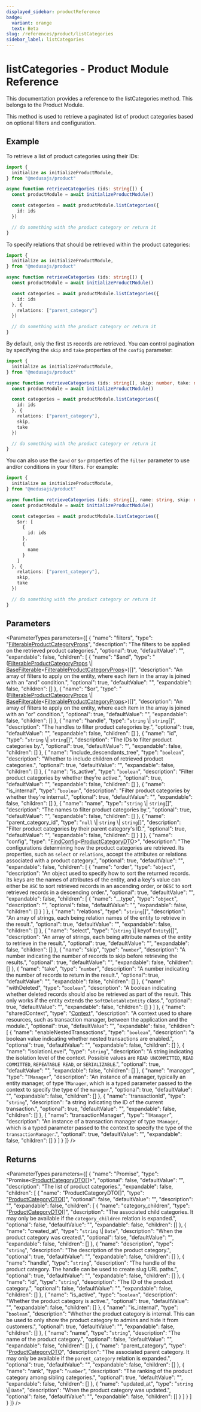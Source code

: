 ```yaml
---
displayed_sidebar: productReference
badge:
  variant: orange
  text: Beta
slug: /references/product/listCategories
sidebar_label: listCategories
---
```



# listCategories - Product Module Reference

This documentation provides a reference to the listCategories method. This belongs to the Product Module.

This method is used to retrieve a paginated list of product categories based on optional filters and configuration.

## Example

To retrieve a list of product categories using their IDs:

```ts
import { 
  initialize as initializeProductModule,
} from "@medusajs/product"

async function retrieveCategories (ids: string[]) {
  const productModule = await initializeProductModule()

  const categories = await productModule.listCategories({
    id: ids
  })

  // do something with the product category or return it
}
```

To specify relations that should be retrieved within the product categories:

```ts
import { 
  initialize as initializeProductModule,
} from "@medusajs/product"

async function retrieveCategories (ids: string[]) {
  const productModule = await initializeProductModule()

  const categories = await productModule.listCategories({
    id: ids
  }, {
    relations: ["parent_category"]
  })

  // do something with the product category or return it
}
```

By default, only the first `15` records are retrieved. You can control pagination by specifying the `skip` and `take` properties of the `config` parameter:

```ts
import { 
  initialize as initializeProductModule,
} from "@medusajs/product"

async function retrieveCategories (ids: string[], skip: number, take: number) {
  const productModule = await initializeProductModule()

  const categories = await productModule.listCategories({
    id: ids
  }, {
    relations: ["parent_category"],
    skip,
    take
  })

  // do something with the product category or return it
}
```

You can also use the `$and` or `$or` properties of the `filter` parameter to use and/or conditions in your filters. For example:

```ts
import { 
  initialize as initializeProductModule,
} from "@medusajs/product"

async function retrieveCategories (ids: string[], name: string, skip: number, take: number) {
  const productModule = await initializeProductModule()

  const categories = await productModule.listCategories({
    $or: [
      {
        id: ids
      },
      {
        name
      }
    ]
  }, {
    relations: ["parent_category"],
    skip,
    take
  })

  // do something with the product category or return it
}
```

## Parameters

<ParameterTypes parameters={[
  {
    "name": "filters",
    "type": "[FilterableProductCategoryProps](../../interfaces/FilterableProductCategoryProps.mdx)",
    "description": "The filters to be applied on the retrieved product categories.",
    "optional": true,
    "defaultValue": "",
    "expandable": false,
    "children": [
      {
        "name": "$and",
        "type": "([FilterableProductCategoryProps](../../interfaces/FilterableProductCategoryProps.mdx) \\| [BaseFilterable](../../interfaces/BaseFilterable.mdx)&#60;[FilterableProductCategoryProps](../../interfaces/FilterableProductCategoryProps.mdx)&#62;)[]",
        "description": "An array of filters to apply on the entity, where each item in the array is joined with an \"and\" condition.",
        "optional": true,
        "defaultValue": "",
        "expandable": false,
        "children": []
      },
      {
        "name": "$or",
        "type": "([FilterableProductCategoryProps](../../interfaces/FilterableProductCategoryProps.mdx) \\| [BaseFilterable](../../interfaces/BaseFilterable.mdx)&#60;[FilterableProductCategoryProps](../../interfaces/FilterableProductCategoryProps.mdx)&#62;)[]",
        "description": "An array of filters to apply on the entity, where each item in the array is joined with an \"or\" condition.",
        "optional": true,
        "defaultValue": "",
        "expandable": false,
        "children": []
      },
      {
        "name": "handle",
        "type": "`string` \\| `string`[]",
        "description": "The handles to filter product categories by.",
        "optional": true,
        "defaultValue": "",
        "expandable": false,
        "children": []
      },
      {
        "name": "id",
        "type": "`string` \\| `string`[]",
        "description": "The IDs to filter product categories by.",
        "optional": true,
        "defaultValue": "",
        "expandable": false,
        "children": []
      },
      {
        "name": "include_descendants_tree",
        "type": "`boolean`",
        "description": "Whether to include children of retrieved product categories.",
        "optional": true,
        "defaultValue": "",
        "expandable": false,
        "children": []
      },
      {
        "name": "is_active",
        "type": "`boolean`",
        "description": "Filter product categories by whether they're active.",
        "optional": true,
        "defaultValue": "",
        "expandable": false,
        "children": []
      },
      {
        "name": "is_internal",
        "type": "`boolean`",
        "description": "Filter product categories by whether they're internal.",
        "optional": true,
        "defaultValue": "",
        "expandable": false,
        "children": []
      },
      {
        "name": "name",
        "type": "`string` \\| `string`[]",
        "description": "The names to filter product categories by.",
        "optional": true,
        "defaultValue": "",
        "expandable": false,
        "children": []
      },
      {
        "name": "parent_category_id",
        "type": "``null`` \\| `string` \\| `string`[]",
        "description": "Filter product categories by their parent category's ID.",
        "optional": true,
        "defaultValue": "",
        "expandable": false,
        "children": []
      }
    ]
  },
  {
    "name": "config",
    "type": "[FindConfig](../../interfaces/FindConfig.mdx)&#60;[ProductCategoryDTO](../../interfaces/ProductCategoryDTO.mdx)&#62;",
    "description": "The configurations determining how the product categories are retrieved. Its properties, such as `select` or `relations`, accept the attributes or relations associated with a product category.",
    "optional": true,
    "defaultValue": "",
    "expandable": false,
    "children": [
      {
        "name": "order",
        "type": "`object`",
        "description": "An object used to specify how to sort the returned records. Its keys are the names of attributes of the entity, and a key's value can either be `ASC` to sort retrieved records in an ascending order, or `DESC` to sort retrieved records in a descending order.",
        "optional": true,
        "defaultValue": "",
        "expandable": false,
        "children": [
          {
            "name": "__type",
            "type": "`object`",
            "description": "",
            "optional": false,
            "defaultValue": "",
            "expandable": false,
            "children": []
          }
        ]
      },
      {
        "name": "relations",
        "type": "`string`[]",
        "description": "An array of strings, each being relation names of the entity to retrieve in the result.",
        "optional": true,
        "defaultValue": "",
        "expandable": false,
        "children": []
      },
      {
        "name": "select",
        "type": "(`string` \\| keyof `Entity`)[]",
        "description": "An array of strings, each being attribute names of the entity to retrieve in the result.",
        "optional": true,
        "defaultValue": "",
        "expandable": false,
        "children": []
      },
      {
        "name": "skip",
        "type": "`number`",
        "description": "A number indicating the number of records to skip before retrieving the results.",
        "optional": true,
        "defaultValue": "",
        "expandable": false,
        "children": []
      },
      {
        "name": "take",
        "type": "`number`",
        "description": "A number indicating the number of records to return in the result.",
        "optional": true,
        "defaultValue": "",
        "expandable": false,
        "children": []
      },
      {
        "name": "withDeleted",
        "type": "`boolean`",
        "description": "A boolean indicating whether deleted records should also be retrieved as part of the result. This only works if the entity extends the `SoftDeletableEntity` class.",
        "optional": true,
        "defaultValue": "",
        "expandable": false,
        "children": []
      }
    ]
  },
  {
    "name": "sharedContext",
    "type": "[Context](../../interfaces/Context.mdx)",
    "description": "A context used to share resources, such as transaction manager, between the application and the module.",
    "optional": true,
    "defaultValue": "",
    "expandable": false,
    "children": [
      {
        "name": "enableNestedTransactions",
        "type": "`boolean`",
        "description": "a boolean value indicating whether nested transactions are enabled.",
        "optional": true,
        "defaultValue": "",
        "expandable": false,
        "children": []
      },
      {
        "name": "isolationLevel",
        "type": "`string`",
        "description": "A string indicating the isolation level of the context. Possible values are `READ UNCOMMITTED`, `READ COMMITTED`, `REPEATABLE READ`, or `SERIALIZABLE`.",
        "optional": true,
        "defaultValue": "",
        "expandable": false,
        "children": []
      },
      {
        "name": "manager",
        "type": "`TManager`",
        "description": "An instance of a manager, typically an entity manager, of type `TManager`, which is a typed parameter passed to the context to specify the type of the `manager`.",
        "optional": true,
        "defaultValue": "",
        "expandable": false,
        "children": []
      },
      {
        "name": "transactionId",
        "type": "`string`",
        "description": "a string indicating the ID of the current transaction.",
        "optional": true,
        "defaultValue": "",
        "expandable": false,
        "children": []
      },
      {
        "name": "transactionManager",
        "type": "`TManager`",
        "description": "An instance of a transaction manager of type `TManager`, which is a typed parameter passed to the context to specify the type of the `transactionManager`.",
        "optional": true,
        "defaultValue": "",
        "expandable": false,
        "children": []
      }
    ]
  }
]} />

## Returns

<ParameterTypes parameters={[
  {
    "name": "Promise",
    "type": "Promise&#60;[ProductCategoryDTO](../../interfaces/ProductCategoryDTO.mdx)[]&#62;",
    "optional": false,
    "defaultValue": "",
    "description": "The list of product categories.",
    "expandable": false,
    "children": [
      {
        "name": "ProductCategoryDTO[]",
        "type": "[ProductCategoryDTO](../../interfaces/ProductCategoryDTO.mdx)[]",
        "optional": false,
        "defaultValue": "",
        "description": "",
        "expandable": false,
        "children": [
          {
            "name": "category_children",
            "type": "[ProductCategoryDTO](../../interfaces/ProductCategoryDTO.mdx)[]",
            "description": "The associated child categories. It may only be available if the `category_children` relation is expanded.",
            "optional": false,
            "defaultValue": "",
            "expandable": false,
            "children": []
          },
          {
            "name": "created_at",
            "type": "`string` \\| `Date`",
            "description": "When the product category was created.",
            "optional": false,
            "defaultValue": "",
            "expandable": false,
            "children": []
          },
          {
            "name": "description",
            "type": "`string`",
            "description": "The description of the product category.",
            "optional": true,
            "defaultValue": "",
            "expandable": false,
            "children": []
          },
          {
            "name": "handle",
            "type": "`string`",
            "description": "The handle of the product category. The handle can be used to create slug URL paths.",
            "optional": true,
            "defaultValue": "",
            "expandable": false,
            "children": []
          },
          {
            "name": "id",
            "type": "`string`",
            "description": "The ID of the product category.",
            "optional": false,
            "defaultValue": "",
            "expandable": false,
            "children": []
          },
          {
            "name": "is_active",
            "type": "`boolean`",
            "description": "Whether the product category is active.",
            "optional": true,
            "defaultValue": "",
            "expandable": false,
            "children": []
          },
          {
            "name": "is_internal",
            "type": "`boolean`",
            "description": "Whether the product category is internal. This can be used to only show the product category to admins and hide it from customers.",
            "optional": true,
            "defaultValue": "",
            "expandable": false,
            "children": []
          },
          {
            "name": "name",
            "type": "`string`",
            "description": "The name of the product category.",
            "optional": false,
            "defaultValue": "",
            "expandable": false,
            "children": []
          },
          {
            "name": "parent_category",
            "type": "[ProductCategoryDTO](../../interfaces/ProductCategoryDTO.mdx)",
            "description": "The associated parent category. It may only be available if the `parent_category` relation is expanded.",
            "optional": true,
            "defaultValue": "",
            "expandable": false,
            "children": []
          },
          {
            "name": "rank",
            "type": "`number`",
            "description": "The ranking of the product category among sibling categories.",
            "optional": true,
            "defaultValue": "",
            "expandable": false,
            "children": []
          },
          {
            "name": "updated_at",
            "type": "`string` \\| `Date`",
            "description": "When the product category was updated.",
            "optional": false,
            "defaultValue": "",
            "expandable": false,
            "children": []
          }
        ]
      }
    ]
  }
]} />
